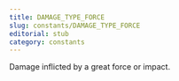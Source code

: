 ```yaml
---
title: DAMAGE_TYPE_FORCE
slug: constants/DAMAGE_TYPE_FORCE
editorial: stub
category: constants
---
```


<LSLConstant
	name="DAMAGE_TYPE_FORCE"
	type="integer"
	value="6"
/>

Damage inflicted by a great force or impact.
